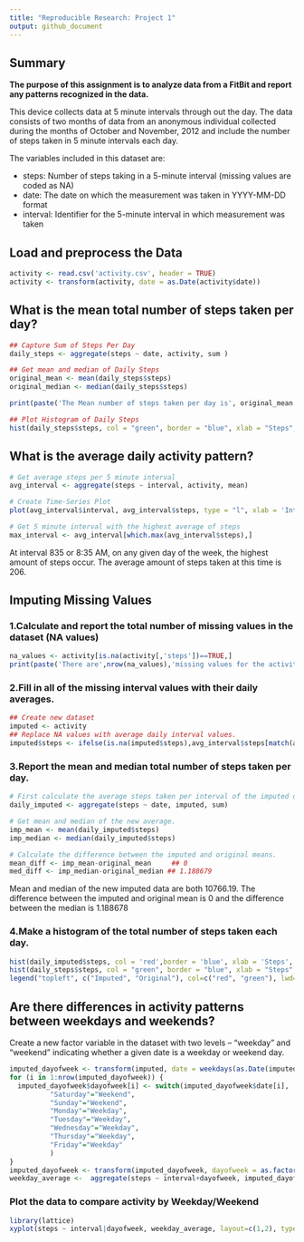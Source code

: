 ```yaml
---
title: "Reproducible Research: Project 1"
output: github_document
---
```


## Summary

**The purpose of this assignment is to analyze data from a FitBit and report any patterns recognized in the data.**

This device collects data at 5 minute intervals through out the day. The data consists of two months of data from an anonymous individual collected during the months of October and November, 2012 and include the number of steps taken in 5 minute intervals each day.

The variables included in this dataset are:

* steps: Number of steps taking in a 5-minute interval (missing values are coded as NA)
* date: The date on which the measurement was taken in YYYY-MM-DD format
* interval: Identifier for the 5-minute interval in which measurement was taken

## Load and preprocess the Data

```r
activity <- read.csv('activity.csv', header = TRUE)
activity <- transform(activity, date = as.Date(activity$date))

```


## What is the mean total number of steps taken per day?

```r

## Capture Sum of Steps Per Day
daily_steps <- aggregate(steps ~ date, activity, sum )

## Get mean and median of Daily Steps
original_mean <- mean(daily_steps$steps)
original_median <- median(daily_steps$steps)

print(paste('The Mean number of steps taken per day is', original_mean ,'and the median is', original_median))
```

``` r

## Plot Histogram of Daily Steps
hist(daily_steps$steps, col = "green", border = "blue", xlab = "Steps", main = "Histogram of Daily Steps")

```

## What is the average daily activity pattern?

```r
# Get average steps per 5 minute interval
avg_interval <- aggregate(steps ~ interval, activity, mean)

# Create Time-Series Plot
plot(avg_interval$interval, avg_interval$steps, type = "l", xlab = 'Interval', ylab = 'Avg Steps', main = 'Avg Steps by Interval')

# Get 5 minute interval with the highest average of steps
max_interval <- avg_interval[which.max(avg_interval$steps),]

```
At interval 835 or 8:35 AM, on any given day of the week, the highest amount of steps occur.  The average amount of steps taken at this time is 206.

##  Imputing Missing Values
### 1.Calculate and report the total number of missing values in the dataset (NA values)
``` r
na_values <- activity[is.na(activity[,'steps'])==TRUE,]
print(paste('There are',nrow(na_values),'missing values for the activity data set.'))
```

### 2.Fill in all of the missing interval values with their daily averages.  
```r
## Create new dataset
imputed <- activity
## Replace NA values with average daily interval values.
imputed$steps <- ifelse(is.na(imputed$steps),avg_interval$steps[match(activity$interval,avg_interval$interval)],imputed$steps)
```
### 3.Report the mean and median total number of steps taken per day.
``` r
# First calculate the average steps taken per interval of the imputed data set.
daily_imputed <- aggregate(steps ~ date, imputed, sum)

# Get mean and median of the new average.
imp_mean <- mean(daily_imputed$steps)
imp_median <- median(daily_imputed$steps)

# Calculate the difference between the imputed and original means.
mean_diff <- imp_mean-original_mean     ## 0
med_diff <- imp_median-original_median ## 1.188679
```
Mean and median of the new imputed data are both 10766.19.  The difference between the imputed and original mean is 0 and the difference between the median is 1.188678

### 4.Make a histogram of the total number of steps taken each day.

``` r
hist(daily_imputed$steps, col = 'red',border = 'blue', xlab = 'Steps', main = 'Daily Steps')
hist(daily_steps$steps, col = "green", border = "blue", xlab = "Steps", main = "Daily Steps", add = T)
legend("topleft", c("Imputed", "Original"), col=c("red", "green"), lwd=10)
```

## Are there differences in activity patterns between weekdays and weekends?

Create a new factor variable in the dataset with two levels – “weekday” and “weekend” indicating whether a given date is a weekday or weekend day.

```r
imputed_dayofweek <- transform(imputed, date = weekdays(as.Date(imputed$date)))
for (i in 1:nrow(imputed_dayofweek)) {
  imputed_dayofweek$dayofweek[i] <- switch(imputed_dayofweek$date[i],
          "Saturday"="Weekend",
          "Sunday"="Weekend",                              
          "Monday"="Weekday",
          "Tuesday"="Weekday",
          "Wednesday"="Weekday",
          "Thursday"="Weekday",
          "Friday"="Weekday"
          )  
}
imputed_dayofweek <- transform(imputed_dayofweek, dayofweek = as.factor(dayofweek))
weekday_average <-  aggregate(steps ~ interval+dayofweek, imputed_dayofweek, mean)
```
### Plot the data to compare activity by Weekday/Weekend
```r
library(lattice)
xyplot(steps ~ interval|dayofweek, weekday_average, layout=c(1,2), type = "l", main = "Average Steps by Day of Week", col = "blue")

```
